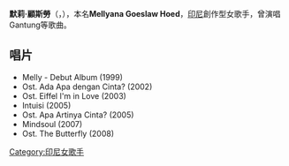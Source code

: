 {{Unreferenced|time=2014-04-01T03:07:34+00:00}}

'''默莉·顧斯勞'''（{{lang-id|Melly Goeslaw}}，{{bd|1974年|1月7日|catIdx=Goeslaw, Melly}}），本名'''Mellyana Goeslaw Hoed'''，[[印尼|印尼]]創作型女歌手，曾演唱Gantung等歌曲。

== 唱片 ==
*Melly - Debut Album (1999) 
*Ost. Ada Apa dengan Cinta? (2002) 
*Ost. Eiffel I'm in Love (2003) 
*Intuisi (2005) 
*Ost. Apa Artinya Cinta? (2005) 
*Mindsoul (2007) 
*Ost. The Butterfly (2008)

[[Category:印尼女歌手|Category:印尼女歌手]]